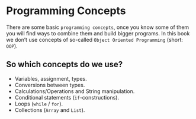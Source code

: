# Programming Concepts

There are some basic `programming concepts`, once you know some of them you will
find ways to combine them and build bigger programs. In this book we don't use
concepts of so-called `Object Oriented Programming` (short: `OOP`). 

## So which concepts do we use? 

+ Variables, assignment, types.
+ Conversions between types.
+ Calculations/Operations and String manipulation.
+ Conditional statements (`if`-constructions).
+ Loops (`while` / `for`).
+ Collections (`Array` and `List`).


